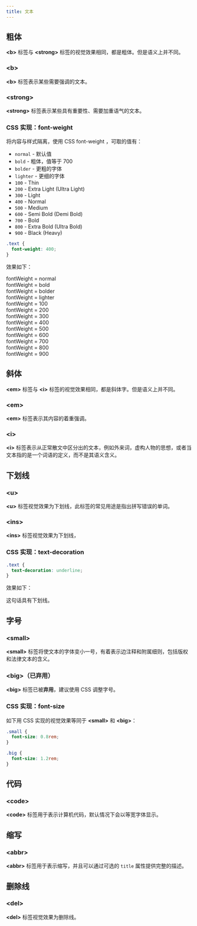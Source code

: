 ```yaml
---
title: 文本
---
```



## 粗体

**&lt;b&gt;** 标签与 **&lt;strong&gt;** 标签的视觉效果相同，都是粗体。但是语义上并不同。

### &lt;b&gt;

**&lt;b&gt;** 标签表示某些<TH>需要强调</TH>的文本。

### &lt;strong&gt;

**&lt;strong&gt;** 标签表示某些<TH>具有重要性、需要加重语气</TH>的文本。

### CSS 实现：font-weight

<p className="md-mb-4">
  将内容与样式隔离，使用 CSS <TH>font-weight</TH> ，可取的值有：
</p>

- `normal` - 默认值
- `bold` - 粗体，值等于 700
- `bolder` - 更粗的字体
- `lighter` - 更细的字体
- `100` - Thin
- `200` - Extra Light (Ultra Light)
- `300` - Light
- `400` - Normal
- `500` - Medium
- `600` - Semi Bold (Demi Bold)
- `700` - Bold
- `800` - Extra Bold (Ultra Bold)
- `900` - Black (Heavy)

```css
.text {
  font-weight: 400;
}
```

效果如下：

<div style={{ fontWeight: "normal" }}>fontWeight = normal</div>
<div style={{ fontWeight: "bold" }}>fontWeight = bold</div>
<div style={{ fontWeight: "bolder" }}>fontWeight = bolder</div>
<div style={{ fontWeight: "lighter" }}>fontWeight = lighter</div>
<div style={{ fontWeight: 100 }}>fontWeight = 100</div>
<div style={{ fontWeight: 200 }}>fontWeight = 200</div>
<div style={{ fontWeight: 300 }}>fontWeight = 300</div>
<div style={{ fontWeight: 400 }}>fontWeight = 400</div>
<div style={{ fontWeight: 500 }}>fontWeight = 500</div>
<div style={{ fontWeight: 600 }}>fontWeight = 600</div>
<div style={{ fontWeight: 700 }}>fontWeight = 700</div>
<div style={{ fontWeight: 800 }}>fontWeight = 800</div>
<div style={{ fontWeight: 900 }}>fontWeight = 900</div>

## 斜体

**&lt;em&gt;** 标签与 **&lt;i&gt;** 标签的视觉效果相同，都是斜体字。但是语义上并不同。

### &lt;em&gt;

**&lt;em&gt;** 标签表示其内容的<TH>着重强调</TH>。

### &lt;i&gt;

**&lt;i&gt;** 标签表示从正常散文中区分出的文本，例如外来词，虚构人物的思想，或者当文本指的是一个词语的定义，而不是其语义含义。

## 下划线

### &lt;u&gt;

**&lt;u&gt;** 标签视觉效果为下划线，此标签的常见用途是<TH>指出拼写错误的单词</TH>。

### &lt;ins&gt;

**&lt;ins&gt;** 标签视觉效果为下划线，

### CSS 实现：text-decoration

```css
.text {
  text-decoration: underline;
}
```

效果如下：

<div style={{ textDecoration: "underline" }}>这句话具有下划线。</div>

## 字号

### &lt;small&gt;

**&lt;small&gt;** 标签将使文本的字体变小一号，有着表示边注释和附属细则，包括版权和法律文本的含义。

### &lt;big&gt;（已弃用）

**&lt;big&gt;** 标签已被**弃用**，建议使用 CSS 调整字号。

### CSS 实现：font-size

如下用 CSS 实现的视觉效果等同于 **&lt;small&gt;** 和 **&lt;big&gt;**：

```css
.small {
  font-size: 0.8rem;
}

.big {
  font-size: 1.2rem;
}
```

## 代码

### &lt;code&gt;

**&lt;code&gt;** 标签用于表示计算机代码，默认情况下会以等宽字体显示。

## 缩写

### &lt;abbr&gt;

**&lt;abbr&gt;** 标签用于表示缩写，并且可以通过可选的 `title` 属性提供完整的描述。

## 删除线

### &lt;del&gt;

**&lt;del&gt;** 标签视觉效果为删除线。
